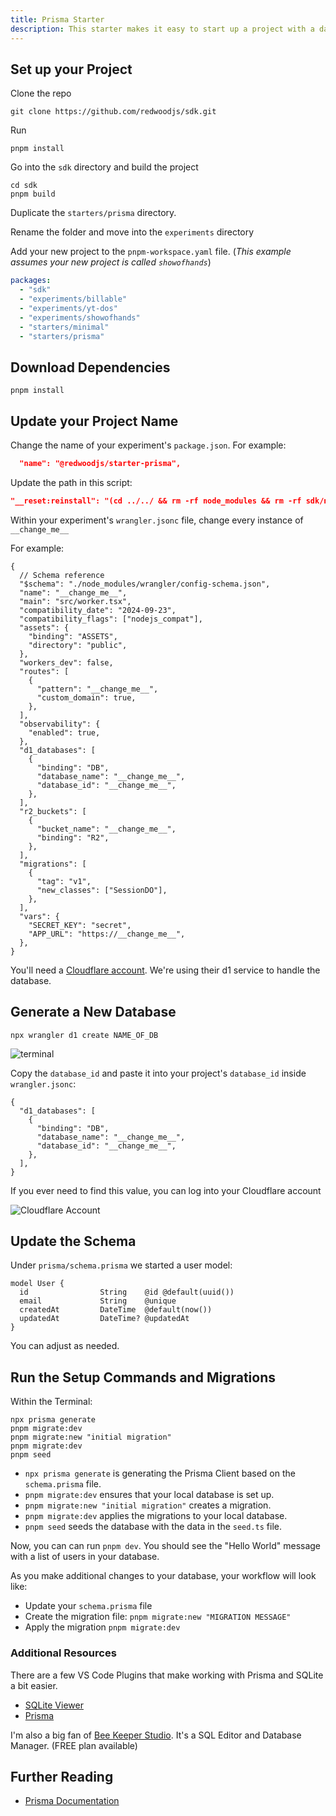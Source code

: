 ```yaml
---
title: Prisma Starter
description: This starter makes it easy to start up a project with a database using Prisma.
---
```


## Set up your Project

Clone the repo

```shell
git clone https://github.com/redwoodjs/sdk.git
```

Run

```shell
pnpm install
```

Go into the `sdk` directory and build the project

```shell
cd sdk
pnpm build
```

Duplicate the `starters/prisma` directory.

Rename the folder and move into the `experiments` directory

Add your new project to the `pnpm-workspace.yaml` file. (_This example assumes your new project is called `showofhands`_)

```yaml "experiments/showofhands"
packages:
  - "sdk"
  - "experiments/billable"
  - "experiments/yt-dos"
  - "experiments/showofhands"
  - "starters/minimal"
  - "starters/prisma"
```

## Download Dependencies

```shell
pnpm install
```

## Update your Project Name

Change the name of your experiment's `package.json`. For example:

```json "@redwoodjs/starter-prisma"
  "name": "@redwoodjs/starter-prisma",
```

Update the path in this script:

```json "__change-me__"
"__reset:reinstall": "(cd ../../ && rm -rf node_modules && rm -rf sdk/node_modules && rm -rf experiments/__change-me__/node_modules && pnpm install)",
```

Within your experiment's `wrangler.jsonc` file, change every instance of `__change_me__`

For example:

```jsonc "__change_me__"
{
  // Schema reference
  "$schema": "./node_modules/wrangler/config-schema.json",
  "name": "__change_me__",
  "main": "src/worker.tsx",
  "compatibility_date": "2024-09-23",
  "compatibility_flags": ["nodejs_compat"],
  "assets": {
    "binding": "ASSETS",
    "directory": "public",
  },
  "workers_dev": false,
  "routes": [
    {
      "pattern": "__change_me__",
      "custom_domain": true,
    },
  ],
  "observability": {
    "enabled": true,
  },
  "d1_databases": [
    {
      "binding": "DB",
      "database_name": "__change_me__",
      "database_id": "__change_me__",
    },
  ],
  "r2_buckets": [
    {
      "bucket_name": "__change_me__",
      "binding": "R2",
    },
  ],
  "migrations": [
    {
      "tag": "v1",
      "new_classes": ["SessionDO"],
    },
  ],
  "vars": {
    "SECRET_KEY": "secret",
    "APP_URL": "https://__change_me__",
  },
}
```

You'll need a [Cloudflare account](https://www.cloudflare.com/). We're using their d1 service to handle the database.

## Generate a New Database

```shell "NAME_OF_DB"
npx wrangler d1 create NAME_OF_DB
```

![terminal](./images/prisma/terminal.png)

Copy the `database_id` and paste it into your project's `database_id` inside `wrangler.jsonc`:

```jsonc "__change_me__"
{
  "d1_databases": [
    {
      "binding": "DB",
      "database_name": "__change_me__",
      "database_id": "__change_me__",
    },
  ],
}
```

If you ever need to find this value, you can log into your Cloudflare account

![Cloudflare Account](./images/prisma/cloudflare.png)

## Update the Schema

Under `prisma/schema.prisma` we started a user model:

```prisma
model User {
  id                String    @id @default(uuid())
  email             String    @unique
  createdAt         DateTime  @default(now())
  updatedAt         DateTime? @updatedAt
}
```

You can adjust as needed.

## Run the Setup Commands and Migrations

Within the Terminal:

```shell
npx prisma generate
pnpm migrate:dev
pnpm migrate:new "initial migration"
pnpm migrate:dev
pnpm seed
```

- `npx prisma generate` is generating the Prisma Client based on the `schema.prisma` file.
- `pnpm migrate:dev` ensures that your local database is set up.
- `pnpm migrate:new "initial migration"` creates a migration.
- `pnpm migrate:dev` applies the migrations to your local database.
- `pnpm seed` seeds the database with the data in the `seed.ts` file.

Now, you can can run `pnpm dev`. You should see the "Hello World" message with a list of users in your database.

As you make additional changes to your database, your workflow will look like:

- Update your `schema.prisma` file
- Create the migration file: `pnpm migrate:new "MIGRATION MESSAGE"`
- Apply the migration `pnpm migrate:dev`

### Additional Resources

There are a few VS Code Plugins that make working with Prisma and SQLite a bit easier.

- [SQLite Viewer](https://marketplace.cursorapi.com/items?itemName=qwtel.sqlite-viewer)
- [Prisma](https://marketplace.visualstudio.com/items?itemName=Prisma.prisma)

I'm also a big fan of [Bee Keeper Studio](https://www.beekeeperstudio.io/). It's a SQL Editor and Database Manager. (FREE plan available)

## Further Reading

- [Prisma Documentation](https://www.prisma.io/docs)
